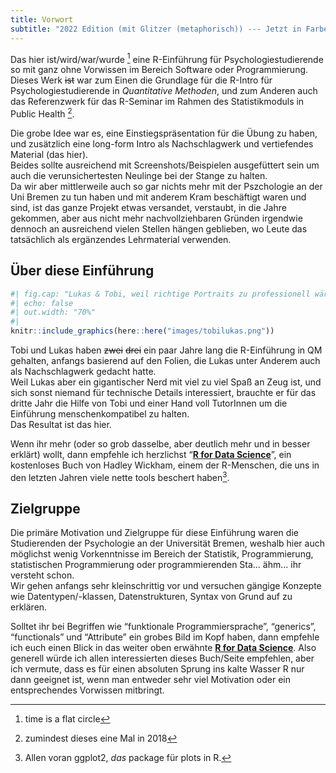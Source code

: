 ```yaml
---
title: Vorwort
subtitle: "2022 Edition (mit Glitzer (metaphorisch)) --- Jetzt in Farbe!"
---
```


Das hier ist/wird/war/wurde ^[time is a flat circle] eine R-Einführung für Psychologiestudierende so mit ganz ohne Vorwissen im Bereich Software oder Programmierung. Dieses Werk ~~ist~~ war zum Einen die Grundlage für die R-Intro für Psychologiestudierende in *Quantitative Methoden*, und zum Anderen auch das Referenzwerk für das R-Seminar im Rahmen des Statistikmoduls in Public Health ^[zumindest dieses eine Mal in 2018].

Die grobe Idee war es, eine Einstiegspräsentation für die Übung zu haben, und zusätzlich eine long-form Intro als Nachschlagwerk und vertiefendes Material (das hier).  
Beides sollte ausreichend mit Screenshots/Beispielen ausgefüttert sein um auch die verunsichertesten Neulinge bei der Stange zu halten.  
Da wir aber mittlerweile auch so gar nichts mehr mit der Pszchologie an der Uni Bremen zu tun haben und mit anderem Kram beschäftigt waren und sind, ist das ganze Projekt etwas versandet, verstaubt, in die Jahre gekommen, aber aus nicht mehr nachvollziehbaren Gründen irgendwie dennoch an ausreichend vielen Stellen hängen geblieben, wo Leute das tatsächlich als ergänzendes Lehrmaterial verwenden.

## Über diese Einführung {-}

```r
#| fig.cap: "Lukas & Tobi, weil richtige Portraits zu professionell wären."
#| echo: false
#| out.width: "70%"
#| 
knitr::include_graphics(here::here("images/tobilukas.png"))
```

Tobi und Lukas haben  ~~zwei~~ ~~drei~~ ein paar Jahre lang die R-Einführung in QM gehalten, anfangs basierend auf den Folien, die Lukas unter Anderem auch als Nachschlagwerk gedacht hatte.  
Weil Lukas aber ein gigantischer Nerd mit viel zu viel Spaß an Zeug ist, und sich sonst niemand für technische Details interessiert, brauchte er für das dritte Jahr die Hilfe von Tobi und einer Hand voll TutorInnen um die Einführung menschenkompatibel zu halten.  
Das Resultat ist das hier.  

Wenn ihr mehr (oder so grob dasselbe, aber deutlich mehr und in besser erklärt) wollt, dann empfehle ich herzlichst "[**R for Data Science**](https://r4ds.had.co.nz/)", ein kostenloses Buch von Hadley Wickham, einem der R-Menschen, die uns in den letzten Jahren viele nette tools beschert haben^[Allen voran ggplot2, *das* package für plots in R.].

## Zielgruppe {-}

Die primäre Motivation und Zielgruppe für diese Einführung waren die Studierenden der Psychologie an der Universität Bremen, weshalb hier auch möglichst wenig Vorkenntnisse im Bereich der Statistik, Programmierung, statistischen Programmierung oder programmierenden Sta... ähm... ihr versteht schon.  
Wir gehen anfangs sehr kleinschrittig vor und versuchen gängige Konzepte wie Datentypen/-klassen, Datenstrukturen, Syntax von Grund auf zu erklären.  

Solltet ihr bei Begriffen wie "funktionale Programmiersprache", "generics", "functionals" und "Attribute" ein grobes Bild im Kopf haben, dann empfehle ich euch einen Blick in das weiter oben erwähnte [**R for Data Science**](https://r4ds.had.co.nz/). Also generell würde ich allen interessierten dieses Buch/Seite empfehlen, aber ich vermute, dass es für einen absoluten Sprung ins kalte Wasser R nur dann geeignet ist, wenn man entweder sehr viel Motivation oder ein entsprechendes Vorwissen mitbringt.

